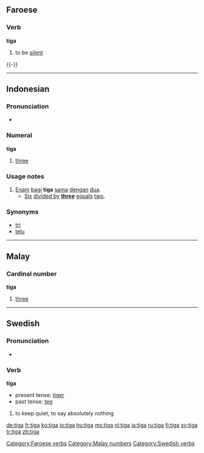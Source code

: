 ==Faroese==
{{fo-conj-tiga}}

===Verb===
'''tiga'''

# to be [[silent]]

{{-}}

[[Category:Faroese verbs]]

----

==Indonesian==

===Pronunciation===
*{{audio|Id-tiga.ogg|audio}}

===Numeral===
'''tiga'''

# {{cardinal|lang=id}} [[three]]

===Usage notes===
# [[enam|Enam]] [[bagi]] '''tiga''' [[sama]] [[dengan]] [[dua]].
#* [[six|Six]] [[divided by]] '''[[three]]''' [[equal]]s [[two]].

===Synonyms===
* [[tri]]
* [[telu]]

----

==Malay==
===Cardinal number===
'''tiga'''

# [[three]]

[[Category:Malay numbers]]

----

==Swedish==

===Pronunciation===
*{{audio|Sv-tiga.ogg|audio}}

===Verb===
'''tiga'''

*present tense: [[tiger#Swedish|tiger]]
*past tense: [[teg#Swedish|teg]]

# to keep quiet, to say absolutely nothing

[[Category:Swedish verbs]]

[[de:tiga]]
[[fr:tiga]]
[[ko:tiga]]
[[io:tiga]]
[[hu:tiga]]
[[ms:tiga]]
[[nl:tiga]]
[[ja:tiga]]
[[ru:tiga]]
[[fi:tiga]]
[[sv:tiga]]
[[tr:tiga]]
[[zh:tiga]]